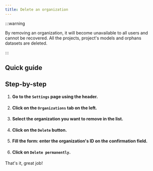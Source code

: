 ```yaml
---
title: Delete an organization
---
```



:::warning

By removing an organization, it will become unavailable to all users and cannot be recovered. All the projects, project's models and orphans datasets are deleted.

:::

## Quick guide

<VideoPlayer src="https://storage.googleapis.com/cdn.csquare.run/docs/webm/delete-organization.webm" />

## Step-by-step

1. #### Go to the `Settings` page using the header.
2. #### Click on the `Organizations` tab on the left.
3. #### Select the organization you want to remove in the list.
4. #### Click on the `Delete` button.
5. #### Fill the form: enter the organization's ID on the confirmation field.
6. #### Click on `Delete permanently`.

That's it, great job!
